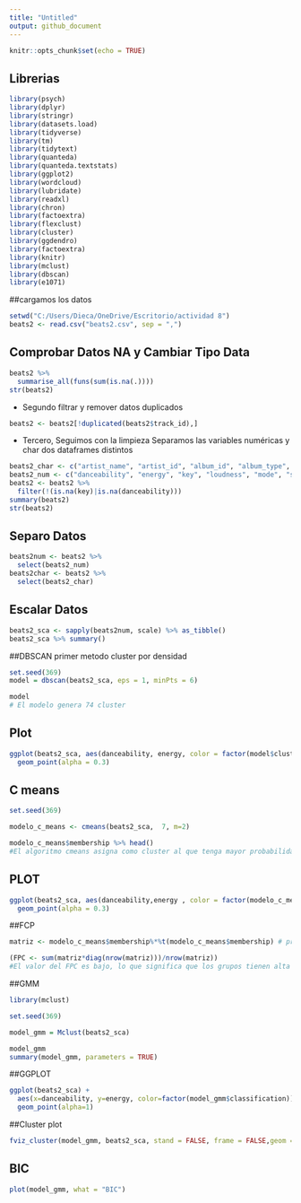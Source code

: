 ---
title: "Untitled"
output: github_document
---

```{r setup, include=FALSE}
knitr::opts_chunk$set(echo = TRUE)
```

## Librerias
```{r}
library(psych)
library(dplyr)
library(stringr)
library(datasets.load)
library(tidyverse)
library(tm)
library(tidytext)
library(quanteda)
library(quanteda.textstats)
library(ggplot2)
library(wordcloud)
library(lubridate)
library(readxl)
library(chron)
library(factoextra)
library(flexclust)
library(cluster)
library(ggdendro)
library(factoextra)
library(knitr)
library(mclust)
library(dbscan)
library(e1071)
```
##cargamos los datos 

```{r}
setwd("C:/Users/Dieca/OneDrive/Escritorio/actividad 8")
beats2 <- read.csv("beats2.csv", sep = ",")

```
## Comprobar Datos NA y Cambiar Tipo Data
```{r}
beats2 %>% 
  summarise_all(funs(sum(is.na(.))))
str(beats2)

```
- Segundo filtrar y remover datos duplicados
```{r limpieza duplicados}
beats2 <- beats2[!duplicated(beats2$track_id),]

```
- Tercero, Seguimos con la limpieza
Separamos las variables numéricas y char dos dataframes distintos

```{r}
beats2_char <- c("artist_name", "artist_id", "album_id", "album_type", "album_release_date", "album_release_date_precision", "track_id", "analysis_url", "track_href", "track_name", "track_preview_url", "type", "track_uri", "external_urls.spotify", "album_name", "key_name", "mode_name", "key_mode")
beats2_num <- c("danceability", "energy", "key", "loudness", "mode", "speechiness", "acousticness", "instrumentalness", "liveness", "valence", "tempo", "duration_ms")
beats2 <- beats2 %>% 
  filter(!(is.na(key)|is.na(danceability)))
summary(beats2)
str(beats2)


```

## Separo Datos
```{r separar datos}
beats2num <- beats2 %>% 
  select(beats2_num)
beats2char <- beats2 %>% 
  select(beats2_char)
```

## Escalar Datos
```{r escalar datos}
beats2_sca <- sapply(beats2num, scale) %>% as_tibble()
beats2_sca %>% summary()
```

##DBSCAN
primer metodo cluster por densidad 

```{r}
set.seed(369)
model = dbscan(beats2_sca, eps = 1, minPts = 6)

model
# El modelo genera 74 cluster
```

## Plot 

```{r}
ggplot(beats2_sca, aes(danceability, energy, color = factor(model$cluster), size =danceability )) + 
  geom_point(alpha = 0.3)
```

## C means

```{r}
set.seed(369)

modelo_c_means <- cmeans(beats2_sca,  7, m=2) 

modelo_c_means$membership %>% head()
#El algoritmo cmeans asigna como cluster al que tenga mayor probabilidad
```

## PLOT
```{r}

ggplot(beats2_sca, aes(danceability,energy , color = factor(modelo_c_means$cluster), size = danceability)) + 
  geom_point(alpha = 0.3)
```

##FCP
```{r}

matriz <- modelo_c_means$membership%*%t(modelo_c_means$membership) # producto matricial

(FPC <- sum(matriz*diag(nrow(matriz)))/nrow(matriz))
#El valor del FPC es bajo, lo que significa que los grupos tienen alta variabilidad, y se puede confirmar en la figura ya que no se ven grupos definidos.
```
##GMM

```{r}
library(mclust)

set.seed(369)

model_gmm = Mclust(beats2_sca)

model_gmm 
summary(model_gmm, parameters = TRUE)
```

##GGPLOT
```{r}
ggplot(beats2_sca) + 
  aes(x=danceability, y=energy, color=factor(model_gmm$classification)) + 
  geom_point(alpha=1)
```

##Cluster plot
```{r}
fviz_cluster(model_gmm, beats2_sca, stand = FALSE, frame = FALSE,geom = "point")
```

## BIC
```{r}
plot(model_gmm, what = "BIC")
```
